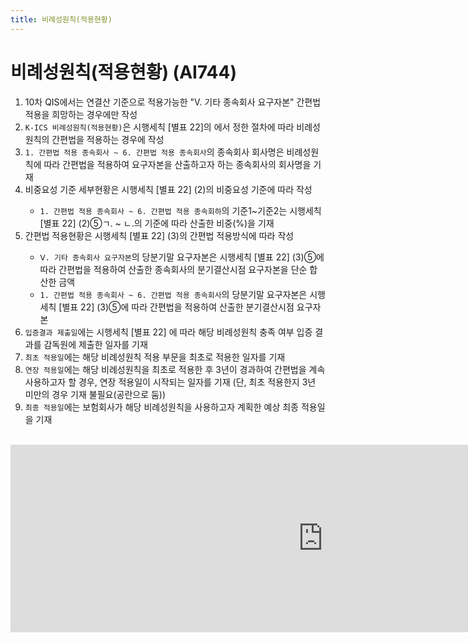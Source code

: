 ```yaml
---
title: 비례성원칙(적용현황)
---
```

# 비례성원칙(적용현황) (AI744)

<Accordion multiple activeIndex={[]}>
<AccordionTab header="[작성 요령]">

1) 10차 QIS에서는 연결산 기준으로 적용가능한 "Ⅴ. 기타 종속회사 요구자본" 간편법 적용을 희망하는 경우에만 작성
2) `K-ICS 비례성원칙(적용현황)`은 시행세칙 [별표 22]의 <OverlayDemo id ="416_다"/>에서 정한 절차에 따라 비례성원칙의 간편법을 적용하는 경우에 작성
3) `1. 간편법 적용 종속회사 ~ 6. 간편법 적용 종속회사`의 종속회사 회사명은 비례성원칙에 따라 간편법을 적용하여 요구자본을 산출하고자 하는 종속회사의 회사명을 기재
4) 비중요성 기준 세부현황은 시행세칙 [별표 22] <OverlayDemo id ="416_나"/>(2)의 비중요성 기준에 따라 작성
   - `1. 간편법 적용 종속회사 ~ 6. 간편법 적용 종속회하`의 기준1~기준2는 시행세칙 [별표 22] <OverlayDemo id ="416_나"/>(2)⑤ㄱ. ~ ㄴ.의 기준에 따라 산출한 비중(%)을 기재
5) 간편법 적용현황은 시행세칙 [별표 22] <OverlayDemo id ="416_나"/>(3)의 간편법 적용방식에 따라 작성
   - `Ⅴ. 기타 종속회사 요구자본`의 당분기말 요구자본은 시행세칙 [별표 22] <OverlayDemo id ="416_나"/> (3)⑤에 따라 간편법을 적용하여 산출한 종속회사의 분기결산시점 요구자본을 단순 합산한 금액
   - `1. 간편법 적용 종속회사 ~ 6. 간편법 적용 종속회사`의 당분기말 요구자본은 시행세칙 [별표 22] <OverlayDemo id ="416_나"/>(3)⑤에 따라 간편법을 적용하여 산출한 분기결산시점 요구자본
6) `입증결과 제출일`에는 시행세칙 [별표 22] <OverlayDemo id ="416_다"/>에 따라 해당 비례성원칙 충족 여부 입증 결과를 감독원에 제출한 일자를 기재
7) `최초 적용일`에는 해당 비례성원칙 적용 부문을 최초로 적용한 일자를 기재
8) `연장 적용일`에는 해당 비례성원칙을 최초로 적용한 후 3년이 경과하여 간편법을 계속 사용하고자 할 경우, 연장 적용일이 시작되는 일자를 기재 (단, 최초 적용한지 3년 미만의 경우 기재 불필요(공란으로 둠))
9) `최종 적용일`에는 보험회사가 해당 비례성원칙을 사용하고자 계획한 예상 최종 적용일을 기재

</AccordionTab>
</Accordion>

<br/>

<iframe width="1000" height="300" frameBorder="0" scrolling="no"
src="https://onedrive.live.com/embed?resid=AB5F66CE0CF8D024%2116554&authkey=%21ACzRWZavyE-79hc&em=2
&AllowTyping=True
&wdAllowInteractivity=False&ActiveCell='8-1'!F10&Item='8-1'!A7:P27
&wdHideGridlines=True
&wdDownloadButton=False
&waccluster=PSG3">
</iframe>
